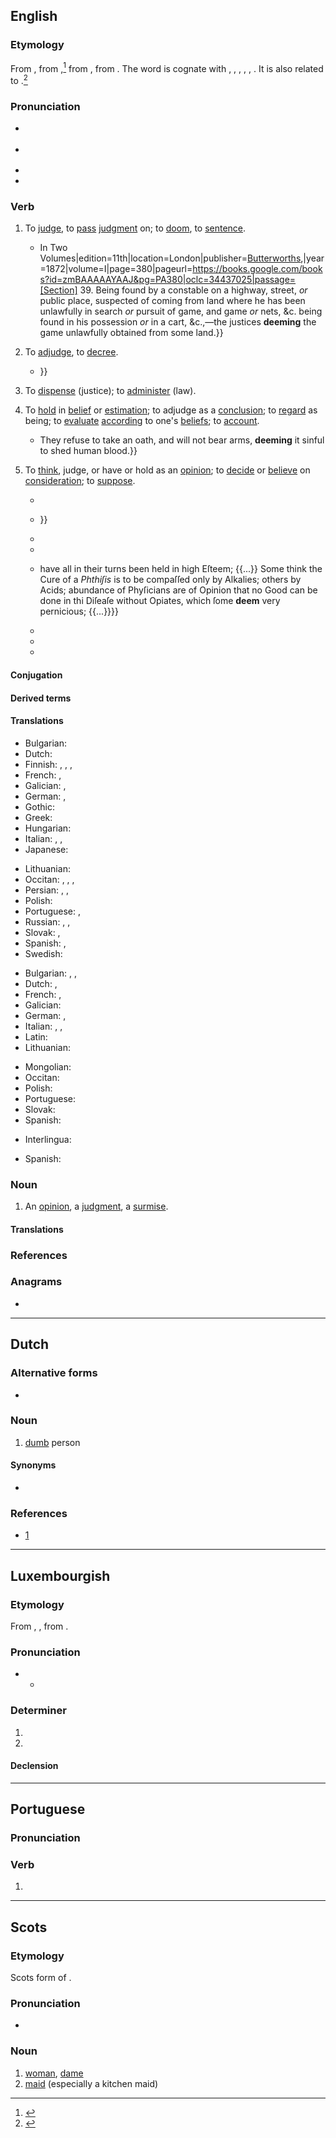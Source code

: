 {{also|Deem}}
==English==
{{was wotd|2019|April|10}}

===Etymology===
{{root|en|ine-pro|*dʰeh₁-}}
From {{inh|en|enm|demen|dẹ̄men|to judge; to criticize, condemn; to impose a penalty on, sentence; to direct, order; to believe, think, deem}}, from {{inh|en|ang|dēman||to decide, decree, deem, determine, judge; to condemn, doom, sentence; to consider, examine, reckon, think; to prove; to compute, estimate; to declare, tell; to glorify, praise}},<ref>{{R:MED Online|entry=dẹ̄men|pos=v|id=MED11023|accessdate=28 April 2018}}</ref> from {{inh|en|gem-pro|*dōmijaną||to judge, think}}, from {{der|en|ine-pro|*dʰeh₁-||to set, put}}. The word is cognate with {{cog|da|dømme||to judge}}, {{cog|nl|doemen||to condemn, foredoom}}, {{cog|frr|dema||to judge, recognise}}, {{cog|nb|dømme||to judge}}, {{cog|nn|døma||to judge}}, {{cog|sv|döma||to judge, sentence, condemn}}. It is also related to {{m|en|doom}}.<ref>{{R:Lexico}}</ref>

===Pronunciation===
* {{a|RP}} {{IPA|en|/diːm/}}
* {{a|GA}} {{IPA|en|/dim/}}
* {{audio|en|en-au-deem.ogg|Audio (AU)}}
* {{rhymes|en|iːm|s=1}}

===Verb===
{{en-verb}}

# {{lb|en|transitive|obsolete}} To [[judge#Verb|judge]], to [[pass#Verb|pass]] [[judgment]] on; to [[doom#Verb|doom]], to [[sentence#Verb|sentence]].
#: {{synonyms|en|judge}}
#* {{quote-book|en|author=George C[olwell] Oke|chapter=The Synopsis of Offences, etc. within the Provisions of the 11 & 12 Vict. c. 43|title=The Magisterial Synopsis: A Practical Guide for Magistrates, Their Clerks, Attornies and Constables; {{...|Summary Convictions and Indictable Offences, with Their Penalties, Punishments, Procedure, &c., being Alphabetically and Tabularly Arranged.}} In Two Volumes|edition=11th|location=London|publisher=[[w:LexisNexis|Butterworths]],{{nb...|7, Fleet Street, law publishers to the Queen’s Most Excellent Majesty; Dublin: Hodges, Foster & Co.; Edinburgh: T. & T. Clark; Bell & Bradfute; Calcutta: Thacker, Spink & Co.; Bombay: Thacker, Vining & Co.; Melbourne: George Robertson.}}|year=1872|volume=I|page=380|pageurl=https://books.google.com/books?id=zmBAAAAAYAAJ&pg=PA380|oclc=34437025|passage=[Section] 39. Being found by a constable on a highway, street, ''or'' public place, suspected of coming from land where he has been unlawfully in search ''or'' pursuit of game, and game ''or'' nets, &c. being found in his possession ''or'' in a cart, &c.,—the justices '''deeming''' the game unlawfully obtained from some land.}}
# {{lb|en|transitive|obsolete}} To [[adjudge]], to [[decree#Verb|decree]].
#: {{synonyms|en|judge}}
#* {{quote-book|en|chapter=Act No. VII. of 1843|title=East India. Acts Passed by the Honourable the President of the {{w|Council of India}}, and by the Right Honourable the [[w:Governor-General of India|Governor-General]], for 1843;{{nb...|with Index.—(Pursuant to Act.)}}|series=Accounts and Papers|seriesvolume=328|location=[London]|publisher=Ordered, by the [[w:House of Commons of the United Kingdom|House of Commons]], to be printed,{{nb...|28 May 1845.}}|year=1843|year_published=28 May 1845|section=section XLIV|page=11|pageurl=https://books.google.com/books?id=mUlDAAAAcAAJ&pg=PA11|oclc=941768593|passage=And it is hereby enacted, that in any zillah, in which the Governor in Council of Fort St. George '''deems''' it expedient to establish the zillah court, and the court or courts under subordinate judges or principal sudder ameens, at separate stations, it shall be competent to the said Governor in Council, by an Order in Council, to authorize the session judge to take cognizance of all criminal cases subject ordinarily to the jurisdiction of the subordinate courts, {{...}}}}
# {{lb|en|transitive|obsolete}} To [[dispense]] (justice); to [[administer]] (law).
#: {{synonyms|en|judge}}
# {{lb|en|ditransitive}} To [[hold#Verb|hold]] in [[belief]] or [[estimation]]; to adjudge as a [[conclusion]]; to [[regard#Verb|regard]] as being; to [[evaluate]] [[according#Adverb|according]] to one's [[belief]]s; to [[account#Verb|account]].
#: {{synonyms|en|consider|Thesaurus:deem}}
#: {{ux|en|She '''deemed''' his efforts insufficient.}}
#* {{quote-journal|en|title=Types of Russian Character|editor={{w|Edmund Routledge}}|magazine=Routledge’s Every Boy’s Annual|location=London; New York, N.Y.|publisher=[[w:Routledge|George Routledge & Sons]]|year=1874|page=254|pageurl=https://books.google.com/books?id=ujUGAAAAQAAJ&pg=PA254|oclc=41635097|passage=To this sect belong also the Skakounui, or Jumpers. {{...}} They refuse to take an oath, and will not bear arms, '''deeming''' it sinful to shed human blood.}}
# {{lb|en|ambitransitive}} To [[think]], judge, or have or hold as an [[opinion]]; to [[decide]] or [[believe]] on [[consideration]]; to [[suppose]].
#* {{RQ:Harvey Pierces Supererogation|page=41|passage=It may ſeeme a rude diſpoſition that ſorteth not with the quality of the age; and pollicy '''deemeth''' that vertue a vice, that modeſty, ſimplicity, that reſolotenes, diſſolutenes, that conformeth not it ſelfe with a ſupple and deft correſpondence to the preſent time.}}
#* {{quote-book|en|author=Samuel Fisher|authorlink=Samuel Fisher (Quaker)|chapter=The Fourth Apologeticall, and Expostulatory Exercitation|title=Rusticus ad Academicos in Exercitationibus Expostulatoriis, Apologeticis Quatuor: The Rustick’s Alarm to the Rabbies,{{nb...|or, The Country Correcting the University and Clergy, and [...] Contesting for the Truth [...]: In Four Apologeticall and Expostulatory Exercitations: Wherein is Contained, as well a General Account to All Enquirers, as a General Answer to All Opposers of the Most Truly Catholike and Most Truly Christ-like Chistians [sic] Called Quakers, and of the True Divinity of Their Doctrine: By Way of Entire Entercourse Held in Special with Four of the Clergies Chieftanes, viz, John Owen [...] Tho. Danson [...] John Tombes [...] Rich. Baxter [...]}}|location=London|publisher=Printed for Robert Wilson|year=1660|section=chapter VI|page=220|pageurl=https://books.google.com/books?id=EbUXEkaRrp4C&pg=PA220|oclc=891493714|passage=[T]herefore had ''[[w:Cain and Abel|Abel]]'' and his ''works acceptance'', when ''Cain'' and his had none, becauſe he was righteous, not ſo eſteemed of God while he was not ſo indeed (as T[homas] D[anson] '''deems''') who becauſe he ſo does, '''deems''' that God (as himſelf) '''deems''' thoſe and theirs to be ''good'' and ''righteous'', {{...}}}}
#* {{quote-book|en|author=Kenelme Digby [''i.e.'', {{w|Kenelm Digby}}]|chapter=[The Second Treatise: Declaring the Nature and Operations of Mans Soule.] Of Thinking and Knowing|title=Two Treatises: In the One of which, the Nature of Bodies; in the Other, the Nature of Mans Soule is Looked into: In Way of Discovery of the Immortality of Reasonable Soules|location=London|publisher=Printed for Iohn Williams,{{nb...|and are to be sold at the Crown in S. Pauls Church-yard.}}|year=1665|page=18|pageurl=https://books.google.com/books?id=VxBfL1nZRoIC&pg=RA4-PA18|oclc=606597890|passage=[I]f a man doe really deem the weather to be cold, or that his body is diſtempered, he putteth on warmer cloathes, or taketh phyſick: although peradventure he is miſtaken in both: for his '''deeming''' them to be ſo, maketh him demeane himſelfe in ſuch ſort, as if really they were ſo.}}
#* {{RQ:Bunyan Pilgrim's Progress|pages=139–140|pageref=140|passage=So ''Chriſtian'' came up with him again, and ſaid, Sir, you talk as if you knew ſomething more than all the World doth; and if I take not my mark amiſs, I '''deem''' I have half a gueſs of you: Is not your name Mr. ''By-ends'' of ''Fair-ſpeech''?}}
#* {{quote-book|en|author=Benjamin Marten|authorlink=Benjamin Marten|chapter=Of the Great Number of Medicines and Various Methods of Cure Recommended for Consumptions, with the Different Opinions of Authors Concerning Them, &c.|title=A New Theory of Consumptions: More Especially of a Phthisis, or Consumption of the Lungs.{{nb...|Wherein, after a Brief History of the Distemper, Its Various Symptoms throughout Its Several Degrees, and Every Minute Step It Takes, from Its First Invading the Patient, to Its Final Termination, Enquiry is Made Concerning the Prime, Essential, and hitherto Accounted Inexplicable Cause of that Disease, so Very Endemick to This Nation, and Generally Fatal to Those It Seizes on. With an Account Of the Great Number of Medicines, and Various Methods of Cure Recommended for Consumptions; and the Different Opinions of Authors Concerning Them. Also the Possibility of Healing Ulcers in the Lungs Asserted, the Strongest Objections against It Answered, and a Different and More Probable Method of Cure Advanced, than Commonly Practised. Likewise Directions about Eating, Drinking, Sleeping, Exercise, and Way of Living in General, Proper for Consumptive Persons.}}|location=London|publisher=Printed for R. Knaplock,{{nb...|at the Bishop’s Head in St. Paul’s Church-yard}}; A. Bell,{{nb...|at the Cross Keys and Bible in Cornhill}}; J. Hooke, {{nb...|at the Flower de Luce against St. Dunstan’s Church in Fleetstreet}}, and C. King,{{nb...|at the Judge’s Head in Westminster-Hall.}}|year=1720|pages=101–102|pageurl=https://books.google.com/books?id=4tlis22XvscC&pg=PA102|oclc=723518503|passage=[T]hoſe [remedies] that have obtain'd the Name of Antiſcorbutick, Antiſcrophulous, Traumatick, Vulnerary or Healing Medicines, and ſuch as are '''deem'd''' Sweeteners of the Blood, and Correctors of Acrimony, {{...}} have all in their turns been held in high Eſteem; {{...}} Some think the Cure of a ''Phthiſis'' is to be compaſſed only by Alkalies; others by Acids; abundance of Phyſicians are of Opinion that no Good can be done in thi Diſeaſe without Opiates, which ſome '''deem''' very pernicious; {{...}}}}
#* {{quote-book|en|author=Ralph Waldo Emerson|authorlink=Ralph Waldo Emerson|chapter=Threnody|title=Poems|location=London|publisher=Chapman, Brothers, 121, [[w:Newgate|Newgate Street]]|year=1847|page=195|pageurl=https://books.google.com/books?id=D6lcAAAAcAAJ&pg=PA195|oclc=3098019|passage=And '''deemest''' thou as those who pore, / With aged eyes, short way before? / Think'st Beauty vanished from the coast / Of matter, and thy darling lost?}}
#* {{quote-book|en|author=Adam Anderson|chapter=Some Deem it Sweet to Wander Far Abroad|title=Poems|location=Edinburgh|publisher=Thomas Grant,{{nb...|21 George Street.}}|year=1853|page=110|pageurl=https://books.google.com/books?id=IDQoAAAAYAAJ&pg=PA110|oclc=31974969|passage=Some '''deem''' it sweet to wander far abroad, / And view the beauties of another shore; / Some '''deem''' it sweet to shun affection's road, / And haunts of them whom once they did adore.}}
#* {{quote-journal|en|date=2020 July 29|author=Ian Prosser discusses with Paul Stephen|title=Rail needs robust and strategic plans|journal=Rail|page=42|text=For example, record-breaking rainfall in the UK made February 2020 the wettest February on record, while July 2019 was '''deemed''' to be the warmest month on record worldwide.}}

====Conjugation====
{{en-conj|old=1}}

====Derived terms====
{{col3|en|addeem|bedeem|deemer|[[deemster]], [[dempster]]|fordeem|foredeem|misdeem}}

====Translations====
{{trans-top|to hold in belief or estimation}}
* Bulgarian: {{t+|bg|смятам}}
* Dutch: {{t+|nl|beschouwen}}
* Finnish: {{t+|fi|pitää}} {{q|+ essive}}, {{t+|fi|kokea}} {{q|+ translative}}, {{t+|fi|uskoa}}, {{t+|fi|päätellä}}
* French: {{t+|fr|estimer}}, {{t+|fr|croire}}
* Galician: {{t+|gl|considerar}}, {{t+|gl|xulgar}}
* German: {{t+|de|halten}}, {{t+|de|erachten}}
* Gothic: {{t|got|𐌳𐍉𐌼𐌾𐌰𐌽}}
* Greek: {{t+|el|θεωρώ}}
* Hungarian: {{t+|hu|ítél}}
* Italian: {{t+|it|considerare}}, {{t+|it|valutare}}, {{t+|it|credere}}
* Japanese: {{t|ja|見なす|tr=minasu}}
{{trans-mid}}
* Lithuanian: {{t+|lt|manyti}}
* Occitan: {{t+|oc|considerar}}, {{t+|oc|jutjar}}, {{t+|oc|estimar}}, {{t+|oc|creire}}
* Persian: {{t+|fa|پنداشتن|sc=fa-Arab}}, {{t|fa|خیال کردن|sc=fa-Arab}}, {{t+|fa|فرض کردن|sc=fa-Arab}}
* Polish: {{t+|pl|uznać|pf}}
* Portuguese: {{t+|pt|considerar}}, {{t+|pt|estimar}}
* Russian: {{t+|ru|полага́ть|impf}}, {{t+|ru|счита́ть|impf}}, {{t+|ru|ду́мать|impf}}
* Slovak: {{t|sk|uznať}}, {{t|sk|považovať}}
* Spanish: {{t+|es|considerar}}, {{t+|es|concluir}}
* Swedish: {{t+|sv|döma}}
{{trans-bottom}}

{{trans-top|to have or hold as an opinion}}
* Bulgarian: {{t+|bg|смя́там}}, {{t+|bg|счи́там}}, {{t+|bg|ми́сля}}
* Dutch: {{t+|nl|vinden}}, {{t+|nl|achten}}
* French: {{t+|fr|considérer}}, {{t+|fr|croire}}
* Galician: {{t+|gl|considerar}}
* German: {{t+|de|erachten}}, {{t+|de|ansehen}}
* Italian: {{t+|it|considerare}}, {{t+|it|ritenere}}, {{t+|it|reputare}}
* Latin: {{t|la|opinor}}
* Lithuanian: {{t+|lt|manyti}}
{{trans-mid}}
* Mongolian: {{t+|mn|үзэх|sc=Cyrl}}
* Occitan: {{t+|oc|considerar}}
* Polish: {{t+|pl|uznawać|impf}}
* Portuguese: {{t+|pt|considerar}}
* Slovak: {{t|sk|považovať}}
* Spanish: {{t+|es|considerar}}
{{trans-bottom}}

{{checktrans-top}}
* Interlingua: {{t-check|ia|estimar}}
{{trans-mid}}
* Spanish: {{t+check|es|estimar}}
{{trans-bottom}}

===Noun===
{{en-noun}}

# An [[opinion]], a [[judgment]], a [[surmise#Noun|surmise]].

====Translations====
{{trans-see|an opinion, judgment|opinion|judgment}}

===References===
<references />

===Anagrams===
* {{anagrams|en|a=deem|Mede|deme|meed}}

----

==Dutch==

===Alternative forms===
* {{l|nl|deim}}

===Noun===
{{nl-noun|m|demen|deemke}}
# {{lb|nl|Brabantian}} [[dumb]] person
#: {{ux|nl|Maa ziet gij da dan ni, 't ligt veur ave neus, gij [[sen]] '''deem'''!}}

====Synonyms====
* {{l|nl|sukkel}}

===References===
* [https://web.archive.org/web/20150326234131/http://vlaamswoordenboek.be/definities/toon/7090]

----

==Luxembourgish==

===Etymology===
From {{der|lb|goh|themu}}, {{m|goh|demu}}, from {{der|lb|gem-pro|*þammai}}.

===Pronunciation===
* {{IPA|lb|/deːm/}}
** {{rhymes|lb|eːm|s=1}}

===Determiner===
{{head|lb|determiner form|g=m|g2=n|unstressed|dem}}

# {{inflection of|lb|deen||dat}}
# {{inflection of|lb|dat||dat}}

====Declension====
{{lb-decl-definite article}}

----

==Portuguese==

===Pronunciation===
{{pt-IPA|dêem}}

===Verb===
{{head|pt|verb form}}

# {{pt-verb-form-of|dar|em}}

----

==Scots==

===Etymology===
Scots form of {{der|sco|en|dame}}.

===Pronunciation===
* {{IPA|sco|/dim/}}

===Noun===
{{sco-noun}}

# [[woman]], [[dame]]
# [[maid]] (especially a kitchen maid)